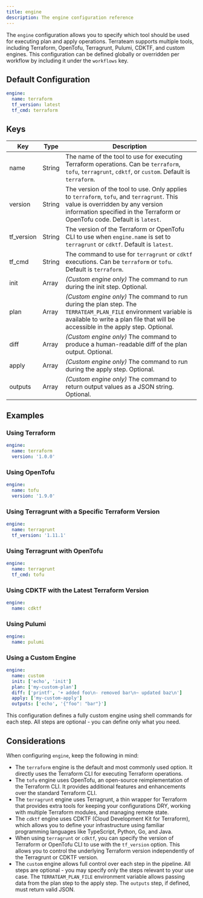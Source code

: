 ```yaml
---
title: engine
description: The engine configuration reference
---
```


The `engine` configuration allows you to specify which tool should be used for executing plan and apply operations. Terrateam supports multiple tools, including Terraform, OpenTofu, Terragrunt, Pulumi, CDKTF, and custom engines. This configuration can be defined globally or overridden per workflow by including it under the `workflows` key.

## Default Configuration
```yaml
engine:
  name: terraform
  tf_version: latest
  tf_cmd: terraform
```

## Keys
| Key | Type | Description |
|-----|------|-------------|
| name | String | The name of the tool to use for executing Terraform operations. Can be `terraform`, `tofu`, `terragrunt`, `cdktf`, or `custom`. Default is `terraform`. |
| version | String | The version of the tool to use. Only applies to `terraform`, `tofu`, and `terragrunt`. This value is overridden by any version information specified in the Terraform or OpenTofu code. Default is `latest`. |
| tf_version | String | The version of the Terraform or OpenTofu CLI to use when `engine.name` is set to `terragrunt` or `cdktf`. Default is `latest`. |
| tf_cmd | String | The command to use for `terragrunt` or `cdktf` executions. Can be `terraform` or `tofu`. Default is `terraform`. |
| init | Array | *(Custom engine only)* The command to run during the init step. Optional. |
| plan | Array | *(Custom engine only)* The command to run during the plan step. The `TERRATEAM_PLAN_FILE` environment variable is available to write a plan file that will be accessible in the apply step. Optional. |
| diff | Array | *(Custom engine only)* The command to produce a human-readable diff of the plan output. Optional. |
| apply | Array | *(Custom engine only)* The command to run during the apply step. Optional. |
| outputs | Array | *(Custom engine only)* The command to return output values as a JSON string. Optional. |

## Examples
### Using Terraform
```yaml
engine:
  name: terraform
  version: '1.0.0'
```

### Using OpenTofu
```yaml
engine:
  name: tofu
  version: '1.9.0'
```

### Using Terragrunt with a Specific Terraform Version
```yaml
engine:
  name: terragrunt
  tf_version: '1.11.1'
```

### Using Terragrunt with OpenTofu
```yaml
engine:
  name: terragrunt
  tf_cmd: tofu
```

### Using CDKTF with the Latest Terraform Version
```yaml
engine:
  name: cdktf
```

### Using Pulumi
```yaml
engine:
  name: pulumi
```

### Using a Custom Engine
```yaml
engine:
  name: custom
  init: ['echo', 'init']
  plan: ['my-custom-plan']
  diff: ['printf', '+ added foo\n- removed bar\n~ updated baz\n']
  apply: ['my-custom-apply']
  outputs: ['echo', '{"foo": "bar"}']
```
This configuration defines a fully custom engine using shell commands for each step. All steps are optional - you can define only what you need.

## Considerations
When configuring `engine`, keep the following in mind:
- The `terraform` engine is the default and most commonly used option. It directly uses the Terraform CLI for executing Terraform operations.
- The `tofu` engine uses OpenTofu, an open-source reimplementation of the Terraform CLI. It provides additional features and enhancements over the standard Terraform CLI.
- The `terragrunt` engine uses Terragrunt, a thin wrapper for Terraform that provides extra tools for keeping your configurations DRY, working with multiple Terraform modules, and managing remote state.
- The `cdktf` engine uses CDKTF (Cloud Development Kit for Terraform), which allows you to define your infrastructure using familiar programming languages like TypeScript, Python, Go, and Java.
- When using `terragrunt` or `cdktf`, you can specify the version of Terraform or OpenTofu CLI to use with the `tf_version` option. This allows you to control the underlying Terraform version independently of the Terragrunt or CDKTF version.
- The `custom` engine allows full control over each step in the pipeline. All steps are optional - you may specify only the steps relevant to your use case. The `TERRATEAM_PLAN_FILE` environment variable allows passing data from the plan step to the apply step. The `outputs` step, if defined, must return valid JSON.

